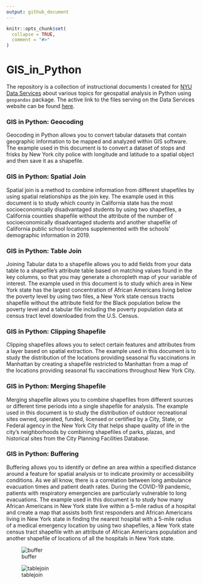 ```yaml
---
output: github_document
---
```


<!-- README.md is generated from README.Rmd. Please edit that file -->

```r
knitr::opts_chunk$set(
  collapse = TRUE,
  comment = "#>"
)
```

# GIS_in_Python

<!-- badges: start -->
<!-- badges: end -->

The repository is a collection of instructional documents I created for [NYU Data Services](https://guides.nyu.edu/dataservices) about various topics for geospatial analysis in Python using `geopandas` package. The active link to the files serving on the Data Services website can be found [here](https://guides.nyu.edu/gis/python). 


### GIS in Python: Geocoding
Geocoding in Python allows you to convert tabular datasets that contain geographic information to be mapped and analyzed within GIS software. The example used in this document is to convert a dataset of stops and frisks by New York city police with longitude and latitude to a spatial object and then save it as a shapefile. 

### GIS in Python: Spatial Join
Spatial join is a method to combine information from different shapefiles by using spatial relationships as the join key. The example used in this document is to study which county in California state has the most socioeconomically disadvantaged students by using two shapefiles, a California counties shapefile without the attribute of the number of socioeconomically disadvantaged students and another shapefile of California public school locations supplemented with the schools' demographic information in 2019. 

### GIS in Python: Table Join
Joining Tabular data to a shapefile allows you to add fields from your data table to a shapefile’s attribute table based on matching values found in the key columns, so that you may generate a choropleth map of your variable of interest. The example used in this document is to study which area in New York state has the largest concentration of African Americans living below the poverty level by using two files, a New York state census tracts shapefile without the attribute field for the Black population below the poverty level and a tabular file including the poverty population data at census tract level downloaded from the U.S. Census.

### GIS in Python: Clipping Shapefile
Clipping shapefiles allows you to select certain features and attributes from a layer based on spatial extraction. The example used in this document is to study the distribution of the locations providing seasonal flu vaccinations in Manhattan by creating a shapefile restricted to Manhattan from a map of the locations providing seasonal flu vaccinations throughout New York City.


### GIS in Python: Merging Shapefile
Merging shapefile allows you to combine shapefiles from different sources or different time periods into a single shapefile for analysis. The example used in this document is to study the distribution of outdoor recreational sites owned, operated, funded, licensed or certified by a City, State, or Federal agency in the New York City that helps shape quality of life in the city’s neighborhoods by combining shapefiles of parks, plazas, and historical sites from the City Planning Facilities Database. 

### GIS in Python: Buffering
Buffering allows you to identify or define an area within a specified distance around a feature for spatial analysis or to indicate proximity or accessibility conditions. As we all know, there is a correlation between long ambulance evacuation times and patient death rates. During the COVID-19 pandemic, patients with respiratory emergencies are particularly vulnerable to long evacuations. The example used in this document is to study how many African Americans in New York state live within a 5-mile radius of a hospital and create a map that assists both first responders and African Americans living in New York state in finding the nearest hospital with a 5-mile radius of a medical emergency location by using two shapefiles, a New York state census tract shapefile with an attribute of African Americans population and another shapefile of locations of all the hospitals in New York state. 


![buffer](img/buffer.png)


![tablejoin](img/tablejoin.png)







